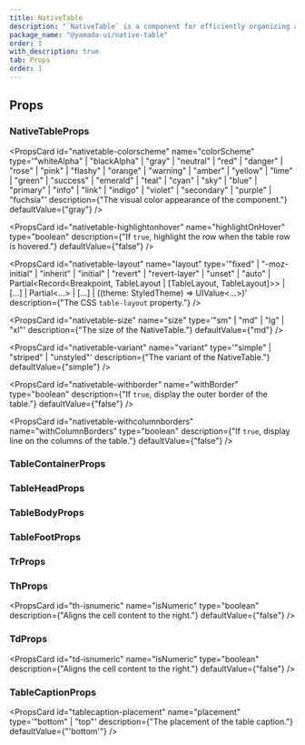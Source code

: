 ```yaml
---
title: NativeTable
description: "`NativeTable` is a component for efficiently organizing and displaying data."
package_name: "@yamada-ui/native-table"
order: 1
with_description: true
tab: Props
order: 1
---
```


## Props

### NativeTableProps

<PropsCard
  id="nativetable-colorscheme"
  name="colorScheme"
  type='"whiteAlpha" | "blackAlpha" | "gray" | "neutral" | "red" | "danger" | "rose" | "pink" | "flashy" | "orange" | "warning" | "amber" | "yellow" | "lime" | "green" | "success" | "emerald" | "teal" | "cyan" | "sky" | "blue" | "primary" | "info" | "link" | "indigo" | "violet" | "secondary" | "purple" | "fuchsia"'
  description={"The visual color appearance of the component."}
  defaultValue={"gray"}
/>

<PropsCard
  id="nativetable-highlightonhover"
  name="highlightOnHover"
  type="boolean"
  description={"If `true`, highlight the row when the table row is hovered."}
  defaultValue={"false"}
/>

<PropsCard
  id="nativetable-layout"
  name="layout"
  type='"fixed" | "-moz-initial" | "inherit" | "initial" | "revert" | "revert-layer" | "unset" | "auto" | Partial<Record<Breakpoint, TableLayout | [TableLayout, TableLayout]>> | [...] | Partial<...> | [...] | ((theme: StyledTheme) => UIValue<...>)'
  description={"The CSS `table-layout` property."}
/>

<PropsCard
  id="nativetable-size"
  name="size"
  type='"sm" | "md" | "lg" | "xl"'
  description={"The size of the NativeTable."}
  defaultValue={"md"}
/>

<PropsCard
  id="nativetable-variant"
  name="variant"
  type='"simple" | "striped" | "unstyled"'
  description={"The variant of the NativeTable."}
  defaultValue={"simple"}
/>

<PropsCard
  id="nativetable-withborder"
  name="withBorder"
  type="boolean"
  description={"If `true`, display the outer border of the table."}
  defaultValue={"false"}
/>

<PropsCard
  id="nativetable-withcolumnborders"
  name="withColumnBorders"
  type="boolean"
  description={"If `true`, display line on the columns of the table."}
  defaultValue={"false"}
/>

### TableContainerProps

### TableHeadProps

### TableBodyProps

### TableFootProps

### TrProps

### ThProps

<PropsCard
  id="th-isnumeric"
  name="isNumeric"
  type="boolean"
  description={"Aligns the cell content to the right."}
  defaultValue={"false"}
/>

### TdProps

<PropsCard
  id="td-isnumeric"
  name="isNumeric"
  type="boolean"
  description={"Aligns the cell content to the right."}
  defaultValue={"false"}
/>

### TableCaptionProps

<PropsCard
  id="tablecaption-placement"
  name="placement"
  type='"bottom" | "top"'
  description={"The placement of the table caption."}
  defaultValue={"'bottom'"}
/>
